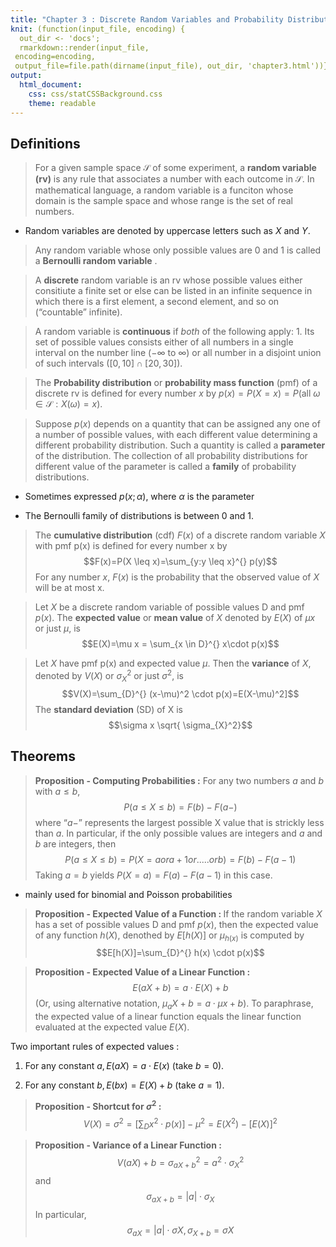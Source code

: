 ```yaml
---
title: "Chapter 3 : Discrete Random Variables and Probability Distribution"
knit: (function(input_file, encoding) {
  out_dir <- 'docs';
  rmarkdown::render(input_file,
 encoding=encoding,
 output_file=file.path(dirname(input_file), out_dir, 'chapter3.html'))})
output: 
  html_document:
    css: css/statCSSBackground.css
    theme: readable
---
```


## Definitions

> For a given sample space $\mathscr{S}$ of some experiment, a **random variable (rv)** is any rule that associates a number with each outcome in $\mathscr{S}$. In mathematical language, a random variable is a funciton whose domain is the sample space and whose range is the set of real numbers. 

* Random variables are denoted by uppercase letters such as $X$ and $Y$. 

> Any random variable whose only possible values are 0 and 1 is called a **Bernoulli random variable** . 

> A **discrete** random variable is an rv whose possible values either consitiute a finite set or else can be listed in an infinite sequence in which there is a first element, a second element, and so on ("countable" infinite).

> A random variable is **continuous** if *both* of the following apply:
1. Its set of possible values consists either of all numbers in a single interval on the number line ($-\infty$ to $\infty$) or all number in a disjoint union of such intervals ($[0,10] \cap [20, 30]$). 

> The **Probability distribution** or **probability mass function** (pmf) of a discrete rv is defined for every number $x$ by $p(x)=P(X=x)=P($all $\omega \in \mathscr{S}:X(\omega)=x)$.

> Suppose $p(x)$ depends on a quantity that can be assigned any one of a number of possible values, with each different value determining a different probability distribution. Such a quantity is called a **parameter** of the distribution. The collection of all probability distributions for different value of the parameter is called a **family** of probability distributions. 

* Sometimes expressed $p(x;\alpha)$, where $\alpha$ is the parameter

* The Bernoulli family of distributions is between 0 and 1. 

> The **cumulative distribution** (cdf) $F(x)$ of a discrete random variable $X$ with pmf p(x) is defined for every number x by $$F(x)=P(X \leq x)=\sum_{y:y \leq x}^{} p(y)$$ For any number $x$, $F(x)$ is the probability that the observed value of $X$ will be at most x. 

> Let $X$ be a discrete random variable of possible values D and pmf $p(x)$. The **expected value** or **mean value** of $X$ denoted by $E(X)$ of $\mu x$ or just $\mu$, is $$E(X)=\mu x = \sum_{x \in D}^{} x\cdot p(x)$$

> Let $X$ have pmf p(x) and expected value $\mu$. Then the **variance** of $X$, denoted by $V(X)$ or $\sigma_{X}^2$ or just $\sigma ^2$, is $$V(X)=\sum_{D}^{} (x-\mu)^2 \cdot p(x)=E(X-\mu)^2]$$ The **standard deviation** (SD) of X is $$\sigma x \sqrt{ \sigma_{X}^2}$$ 


## Theorems

> **Proposition - Computing Probabilities :** For any two numbers $a$ and $b$ with $a \leq b$, $$ P(a \leq X \leq b)=F(b)-F(a-)$$ where "$a-$" represents the largest possible X value that is strickly less than $a$. In particular, if the only possible values are integers and $a$ and $b$ are integers, then $$P(a \leq X \leq b)=P(X=a or a+1 or ..... or b) = F(b)-F(a-1)$$ Taking $a=b$ yields $P(X=a)=F(a)-F(a-1)$ in this case. 

* mainly used for binomial and Poisson probabilities

> **Proposition - Expected Value of a Function : **If the random variable $X$ has a set of possible values D and pmf $p(x)$, then the expected value of any function $h(X)$, denothed by $E[h(X)]$ or $\mu_{h(x)}$ is computed by $$E[h(X)]=\sum_{D}^{} h(x) \cdot p(x)$$


> **Proposition - Expected Value of a Linear Function : **$$E(aX+b)=a\cdot E(X)+b$$ (Or, using alternative notation, $\mu_aX+b = a\cdot \mu x +b$). To paraphrase, the expected value of a linear function equals the linear function evaluated at the expected value $E(X)$. 

Two important rules of expected values :

1. For any constant $a,E(aX)=a\cdot E(x)$ (take $b=0$).

2. For any constant $b,E(bx)=E(X)+b$ (take $a = 1$).

> **Proposition - Shortcut for $\sigma^2$ : ** $$V(X)=\sigma^2=[\sum_{D} x^2\cdot p(x)]-\mu^2=E(X^2)-[E(X)]^2$$

> **Proposition - Variance of a Linear Function : **$$V(aX)+b=\sigma_{aX+b}^2 = a^2 \cdot \sigma_{X}^{2}$$ and $$\sigma_{aX+b} = |a| \cdot \sigma_X$$ In particular, $$\sigma_{aX} = |a| \cdot \sigma X, \sigma_{X+b}=\sigma X$$

